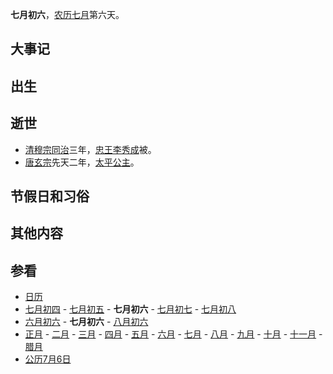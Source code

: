{{Lunar07Calendar}}
'''七月初六'''，[[农历|农历]][[七月_(农历)|七月]]第六天。

== 大事记 ==

== 出生 ==

== 逝世 ==
*[[清穆宗|清穆宗]][[同治|同治]]三年，[[忠王|忠王]][[李秀成|李秀成]]被。
*[[唐玄宗|唐玄宗]]先天二年，[[太平公主|太平公主]]。

== 节假日和习俗 ==

== 其他内容 ==

== 参看 ==
*[[历史上的今天|日历]]
*[[七月初四|七月初四]] - [[七月初五|七月初五]] - '''七月初六''' - [[七月初七|七月初七]] - [[七月初八|七月初八]]
*[[六月初六|六月初六]] - '''七月初六''' - [[八月初六|八月初六]]
*[[正月|正月]] - [[二月_(农历)|二月]] - [[三月_(农历)|三月]] - [[四月_(农历)|四月]] - [[五月_(农历)|五月]] - [[六月_(农历)|六月]] - [[七月_(农历)|七月]] - [[八月_(农历)|八月]] - [[九月_(农历)|九月]] - [[十月_(农历)|十月]] - [[十一月_(农历)|十一月]] - [[腊月|腊月]]
*[[公历|公历]][[7月6日|7月6日]]